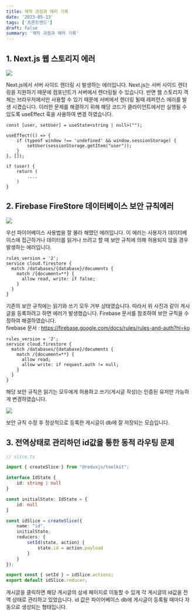 ```yaml
---
title: 제작 과정과 에러 기록
date: '2023-05-13'
tags: ['프론트엔드']
draft: false
summary: '제작 과정과 에러 기록'
---
```


## 1. Next.js 웹 스토리지 에러

![](/static/images/err1.PNG)

Next.js에서 서버 사이드 렌더링 시 발생하는 에러입니다. Next.js는 서버 사이드 렌더링을
지원하기 때문에 컴포넌트가 서버에서 렌더링될 수 있습니다. 반면 웹 스토리지 객체는 브라우저에서만
사용할 수 있기 때문에 서버에서 렌더링 될때 레퍼런스 에러를 발생 시켰습니다. 이러한 문제를 해결하기
위해 해당 코드가 클라이언트에서만 실행될 수 있도록 useEffect 훅을 사용하여 변경 하였습니다.

```tsx
const [user, setUser] = useState<string | null>("");

useEffect(() => {
    if (typeof window !== 'undefined' && window.sessionStorage) {
        setUser(sessionStorage.getItem("user"));
    }
}, []);

if (user) {
    return (
        ....
    )
}

```

## 2. Firebase FireStore 데이터베이스 보안 규칙에러

![](/static/images/err2.PNG)

우선 파이어베이스 사용법을 잘 몰라 해맸던 에러입니다. 이 에러는 사용자가 데이터베이스에 접근하거나
데이터를 읽거나 쓰려고 할 때 보안 규칙에 의해 허용되지 않을 경우 발생하는 에러입니다.

```db
rules_version = '2';
service cloud.firestore {
  match /databases/{database}/documents {
    match /{document=**} {
      allow read, write: if false;
    }
  }
}
```

기존의 보안 규칙에는 읽기와 쓰기 모두 거부 상태였습니다. 따라서 위 사진과 같이 게시글을 등록하려고 하면
에러가 발생했습니다. Firebase 문서를 참조하여 보안 규칙을 수정하여 해결하였습니다. <br />
firebase 문서 : https://firebase.google.com/docs/rules/rules-and-auth?hl=ko

```db
rules_version = '2';
service cloud.firestore {
  match /databases/{database}/documents {
    match /{document=**} {
      allow read;
      allow write: if request.auth != null;
    }
  }
}
```

해당 보안 규칙은 읽기는 모두에게 허용하고 쓰기(게시글 작성)는 인증된 유저만 가능하게 변경하였습니다.

![](/static/images/suc1.PNG)

보안 규칙 수정 후 정상적으로 등록한 게시글이 db에 잘 저장되는 모습입니다.

## 3. 전역상태로 관리하던 id값을 통한 동적 라우팅 문제

```ts
// slice.ts

import { createSlice } from "@reduxjs/toolkit";

interface IdState {
    id: string | null
}

const initialState: IdState = {
    id: null
}

const idSlice = createSlice({
    name: "id",
    initialState,
    reducers: {
        setId(state, action) {
            state.id = action.payload
        }
    }
});

export const { setId } = idSlice.actions;
export default idSlice.reducer;
```

게시글을 클릭하면 해당 게시글의 상세 페이지로 이동할 수 있게 각 게시글의 id값을 전역 상태로 관리하고 있었습니다.
id 값은 파이어베이스 db에 게시글이 등록될 때마다 자동으로 생성되는 형태입니다.
